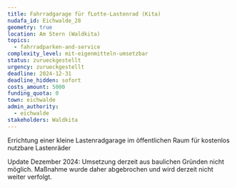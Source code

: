 ```yaml
---
title: Fahrradgarage für fLotte-Lastenrad (Kita)
nudafa_id: Eichwalde_28
geometry: true
location: Am Stern (Waldkita)
topics:
  - fahrradparken-and-service
complexity_level: mit-eigenmitteln-umsetzbar
status: zurueckgestellt
urgency: zurueckgestellt
deadline: 2024-12-31
deadline_hidden: sofort
costs_amount: 5000
funding_quota: 0
town: eichwalde
admin_authority:
  - eichwalde
stakeholders: Waldkita
---
```

Errichtung einer kleine Lastenradgarage im öffentlichen Raum für kostenlos nutzbare Lastenräder



Update Dezember 2024: Umsetzung derzeit aus baulichen Gründen nicht möglich. Maßnahme wurde daher abgebrochen und wird derzeit nicht weiter verfolgt.&#x20;
